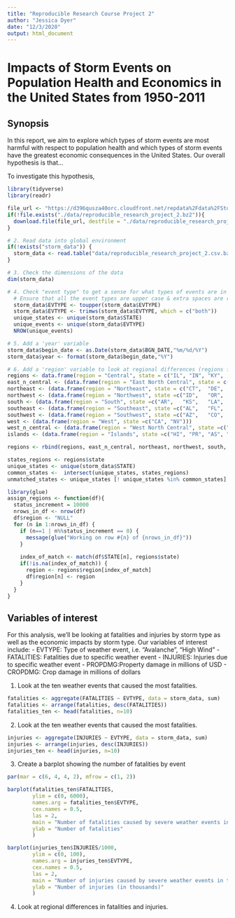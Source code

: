 ```yaml
---
title: "Reproducible Research Course Project 2"
author: "Jessica Dyer"
date: "12/3/2020"
output: html_document
---
```


# Impacts of Storm Events on Population Health and Economics in the United States from 1950-2011

## Synopsis 

In this report, we aim to explore which types of storm events are most harmful with respect to population health and which types of storm events have the greatest economic consequences in the United States. Our overall hypothesis is that...

To investigate this hypothesis, 

```r
library(tidyverse)
library(readr)

file_url <- "https://d396qusza40orc.cloudfront.net/repdata%2Fdata%2FStormData.csv.bz2"
if(!file.exists("./data/reproducible_research_project_2.bz2")){
  download.file(file_url, destfile = "./data/reproducible_research_project_2.csv.bz2", method = "curl")
}

# 2. Read data into global environment
if(!exists("storm_data")) {
  storm_data <- read.table("data/reproducible_research_project_2.csv.bz2", header = TRUE, sep = ",", dec = ".")
}

# 3. Check the dimensions of the data
dim(storm_data)

# 4. Check "event type" to get a sense for what types of events are in the dataset
  # Ensure that all the event types are upper case & extra spaces are removed
  storm_data$EVTYPE <- toupper(storm_data$EVTYPE)
  storm_data$EVTYPE <- trimws(storm_data$EVTYPE, which = c("both"))
  unique_states <- unique(storm_data$STATE)
  unique_events <- unique(storm_data$EVTYPE)
  NROW(unique_events)

# 5. Add a 'year' variable 
storm_data$begin_date <- as.Date(storm_data$BGN_DATE,"%m/%d/%Y")
storm_data$year <- format(storm_data$begin_date,"%Y")

# 6. Add a 'region' variable to look at regional differences (regions from NOAA website)
regions <- data.frame(region = "Central", state = c("IL", "IN",	"KY",	"MO",	"OH",	"TN",	"WV", "LE"))
east_n_central <- (data.frame(region = "East North Central", state = c("IA",	"MI",	"MN",	"WI", "LC", "LH", "LM", "LS")))
northeast <- (data.frame(region = "Northeast", state = c("CT",	"DE",	"ME",	"MD",	"MA",	"NH",	"NJ",	"NY",	"PA",	"RI",	"VT", "AN", "SL", "LO", "XX")))
northwest <- (data.frame(region = "Northwest", state =c("ID",	"OR",	"WA", "AK", "PK")))
south <- (data.frame(region = "South", state =c("AR",	"KS",	"LA",	"MS",	"OK",	"TX")))
southeast <- (data.frame(region = "Southeast", state =c("AL",	"FL",	"GA",	"NC",	"SC",	"VA", "DC", "AM", "GM")))
southwest <- (data.frame(region = "Southwest", state =c("AZ",	"CO",	"NM",	"UT")))
west <- (data.frame(region = "West", state =c("CA", "NV")))
west_n_central <- (data.frame(region = "West North Central", state =c("MT",	"NE",	"ND",	"SD",	"WY")))
islands <- (data.frame(region = "Islands", state =c("HI", "PR", "AS", "GU", "MH", "VI", "PH", "PZ", "PM")))

regions <- rbind(regions, east_n_central, northeast, northwest, south, southeast, southwest, west, west_n_central, islands)

states_regions <- regions$state  
unique_states <- unique(storm_data$STATE)
common_states <-  intersect(unique_states, states_regions)
unmatched_states <- unique_states [! unique_states %in% common_states]

library(glue)
assign_regions <- function(df){
  status_increment = 10000
  nrows_in_df <- nrow(df)
  df$region <- "NULL" 
  for (n in 1:nrows_in_df) {
    if (n==1 | n%%status_increment == 0) {
      message(glue("Working on row #{n} of {nrows_in_df}"))
    }
    
    index_of_match <- match(df$STATE[n], regions$state)
    if(!is.na(index_of_match)) {
      region <- regions$region[index_of_match]
      df$region[n] <- region 
    }
  }
}
```

## Variables of interest


For this analysis, we'll be looking at fatalities and injuries by storm type as well as the economic impacts by storm type. Our variables of interest include: 
- EVTYPE: Type of weather event, i.e. "Avalanche", "High Wind"
- FATALITIES: Fatalities due to specific weather event
- INJURIES: Injuries due to specific weather event
- PROPDMG:Property damage in millions of USD
- CROPDMG: Crop damage in millions of dollars

1. Look at the ten weather events that caused the most fatalities. 
```r
fatalities <- aggregate(FATALITIES ~ EVTYPE, data = storm_data, sum)
fatalities <- arrange(fatalities, desc(FATALITIES))
fatalities_ten <- head(fatalities, n=10)
```

2. Look at the ten weather events that caused the most fatalities. 
```r
injuries <- aggregate(INJURIES ~ EVTYPE, data = storm_data, sum)
injuries <- arrange(injuries, desc(INJURIES))
injuries_ten <- head(injuries, n=10)
```

3. Create a barplot showing the number of fatalities by event 

```r
par(mar = c(6, 4, 4, 2), mfrow = c(1, 2))

barplot(fatalities_ten$FATALITIES, 
        ylim = c(0, 6000),
        names.arg = fatalities_ten$EVTYPE, 
        cex.names = 0.5,
        las = 2, 
        main = "Number of fatalities caused by severe weather events in the United States (1950-2011)", 
        ylab = "Number of fatalities"
        )

barplot(injuries_ten$INJURIES/1000, 
        ylim = c(0, 100),
        names.arg = injuries_ten$EVTYPE, 
        cex.names = 0.5,
        las = 2, 
        main = "Number of injuries caused by severe weather events in the United States (1950-2011)", 
        ylab = "Number of injuries (in thousands)"
        )

```
4. Look at regional differences in fatalities and injuries.  

```r




```